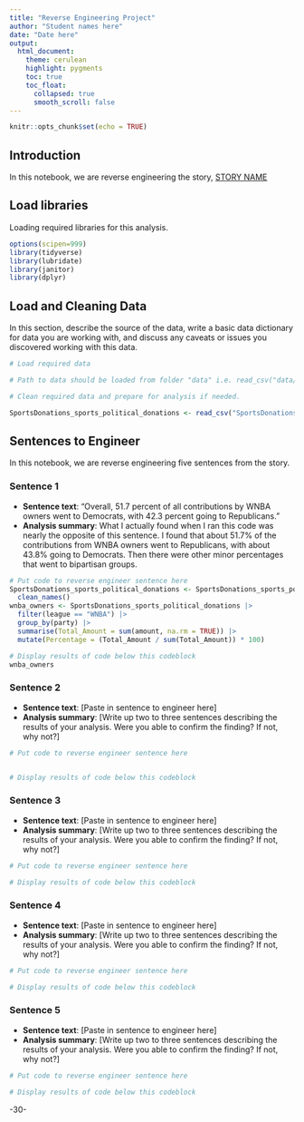 ```yaml
---
title: "Reverse Engineering Project"
author: "Student names here"
date: "Date here"
output:
  html_document:
    theme: cerulean
    highlight: pygments
    toc: true
    toc_float:
      collapsed: true
      smooth_scroll: false
---
```


```r
knitr::opts_chunk$set(echo = TRUE)
```

## Introduction 

In this notebook, we are reverse engineering the story, [STORY NAME](STORY URL)

## Load libraries

Loading required libraries for this analysis.

```r
options(scipen=999)
library(tidyverse)
library(lubridate)
library(janitor)
library(dplyr)
```

## Load and Cleaning Data

In this section, describe the source of the data, write a basic data dictionary for data you are working with, and discuss any caveats or issues you discovered working with this data. 

```r
# Load required data

# Path to data should be loaded from folder "data" i.e. read_csv("data/name_of_data.csv")

# Clean required data and prepare for analysis if needed. 

SportsDonations_sports_political_donations <- read_csv("SportsDonations - sports-political-donations.csv")
```

## Sentences to Engineer
In this notebook, we are reverse engineering five sentences from the story.

### Sentence 1

* **Sentence text**: "Overall, 51.7 percent of all contributions by WNBA owners went to Democrats, with 42.3 percent going to Republicans."
* **Analysis summary**: What I actually found when I ran this code was nearly the opposite of this sentence. I found that about 51.7% of the contributions from WNBA owners went to Republicans, with about 43.8% going to Democrats. Then there were other minor percentages that went to bipartisan groups.

```r
# Put code to reverse engineer sentence here
SportsDonations_sports_political_donations <- SportsDonations_sports_political_donations |>
  clean_names()
wnba_owners <- SportsDonations_sports_political_donations |>
  filter(league == "WNBA") |>
  group_by(party) |>
  summarise(Total_Amount = sum(amount, na.rm = TRUE)) |>
  mutate(Percentage = (Total_Amount / sum(Total_Amount)) * 100)

# Display results of code below this codeblock
wnba_owners
```

### Sentence 2

* **Sentence text**: [Paste in sentence to engineer here]
* **Analysis summary**: [Write up two to three sentences describing the results of your analysis.  Were you able to confirm the finding? If not, why not?]

```r
# Put code to reverse engineer sentence here


# Display results of code below this codeblock

```

### Sentence 3

* **Sentence text**: [Paste in sentence to engineer here]
* **Analysis summary**: [Write up two to three sentences describing the results of your analysis.  Were you able to confirm the finding? If not, why not?]

```r
# Put code to reverse engineer sentence here

# Display results of code below this codeblock

```

### Sentence 4

* **Sentence text**: [Paste in sentence to engineer here]
* **Analysis summary**: [Write up two to three sentences describing the results of your analysis.  Were you able to confirm the finding? If not, why not?]

```r
# Put code to reverse engineer sentence here

# Display results of code below this codeblock

```

### Sentence 5

* **Sentence text**: [Paste in sentence to engineer here]
* **Analysis summary**: [Write up two to three sentences describing the results of your analysis.  Were you able to confirm the finding? If not, why not?]

```r
# Put code to reverse engineer sentence here

# Display results of code below this codeblock

```

-30-